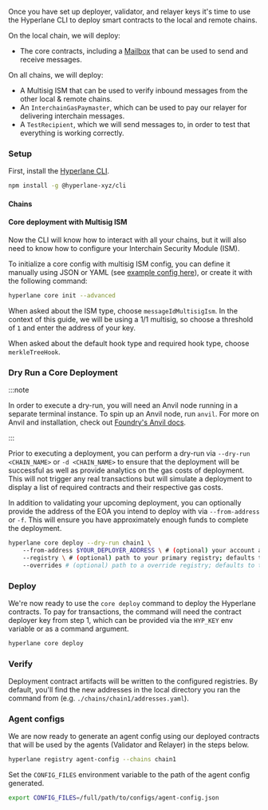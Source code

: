 
Once you have set up deployer, validator, and relayer keys it's time to use the Hyperlane CLI to deploy smart contracts to the local and remote chains.

On the local chain, we will deploy:

- The core contracts, including a [Mailbox](/docs/reference/messaging/messaging-interface) that can be used to send and receive messages.

On all chains, we will deploy:

- A Multisig ISM that can be used to verify inbound messages from the other local & remote chains.
- An `InterchainGasPaymaster`, which can be used to pay our relayer for delivering interchain messages.
- A `TestRecipient`, which we will send messages to, in order to test that everything is working correctly.

### Setup

First, install the [Hyperlane CLI](/docs/reference/cli.mdx).

```bash
npm install -g @hyperlane-xyz/cli
```

#### Chains

<CliChainsPartial />

#### Core deployment with Multisig ISM

Now the CLI will know how to interact with all your chains, but it will also need to know how to configure your Interchain Security Module (ISM).

To initialize a core config with multisig ISM config, you can define it manually using JSON or YAML (see [example config here](https://github.com/hyperlane-xyz/hyperlane-monorepo/blob/main/typescript/cli/examples/core-config.yaml)), or create it with the following command:

```bash
hyperlane core init --advanced
```

When asked about the ISM type, choose `messageIdMultisigIsm`. In the context of this guide, we will be using a 1/1 multisig, so choose a threshold of `1` and enter the address of your key.

When asked about the default hook type and required hook type, choose `merkleTreeHook`.

### Dry Run a Core Deployment

:::note

In order to execute a dry-run, you will need an Anvil node running in a separate terminal instance.
To spin up an Anvil node, run `anvil`.
For more on Anvil and installation, check out [Foundry's Anvil docs](https://book.getfoundry.sh/anvil/).

:::

Prior to executing a deployment, you can perform a dry-run via `--dry-run <CHAIN_NAME>`  or `-d <CHAIN_NAME>` to ensure that the deployment will be successful as well as provide analytics on the gas costs of deployment. This will not trigger any real transactions but will simulate a deployment to display a list of required contracts and their respective gas costs.

In addition to validating your upcoming deployment, you can optionally provide the address of the EOA you intend to deploy with via `--from-address` or `-f`.
This will ensure you have approximately enough funds to complete the deployment.

```bash
hyperlane core deploy --dry-run chain1 \ 
    --from-address $YOUR_DEPLOYER_ADDRESS \ # (optional) your account address to be impersonated via Anvil; defaults to the HYP_KEY env variable
    --registry \ # (optional) path to your primary registry; defaults to the Hyperlane github registry
    --overrides # (optional) path to a override registry; defaults to the local ./ path
```

### Deploy

We're now ready to use the `core deploy` command to deploy the Hyperlane contracts. To pay for transactions, the command will need the contract deployer key from step 1, which can be provided via the `HYP_KEY` env variable or as a command argument.

```bash
hyperlane core deploy
```

### Verify

Deployment contract artifacts will be written to the configured registries. By default, you'll find the new addresses in the local directory you ran the command from (e.g. `./chains/chain1/addresses.yaml`).

### Agent configs

We are now ready to generate an agent config using our deployed contracts that will be used by the agents (Validator and Relayer) in the steps below.

```bash
hyperlane registry agent-config --chains chain1
```

Set the `CONFIG_FILES` environment variable to the path of the agent config generated.
```bash
export CONFIG_FILES=/full/path/to/configs/agent-config.json
```
